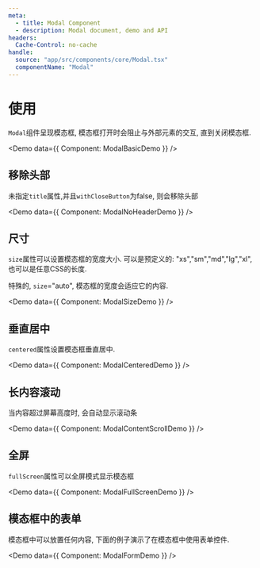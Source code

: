```yaml
---
meta:
  - title: Modal Component
  - description: Modal document, demo and API
headers:
  Cache-Control: no-cache
handle:
  source: "app/src/components/core/Modal.tsx"
  componentName: "Modal"
---
```



# 使用

`Modal`组件呈现模态框, 模态框打开时会阻止与外部元素的交互, 直到关闭模态框.

<Demo data={{ Component: ModalBasicDemo }} />

## 移除头部

未指定`title`属性,并且`withCloseButton`为false, 则会移除头部

<Demo data={{ Component: ModalNoHeaderDemo }} />

## 尺寸

`size`属性可以设置模态框的宽度大小. 可以是预定义的: "xs","sm","md","lg","xl", 也可以是任意CSS的长度.

特殊的, `size`="auto", 模态框的宽度会适应它的内容.

<Demo data={{ Component: ModalSizeDemo }} />

## 垂直居中

`centered`属性设置模态框垂直居中.

<Demo data={{ Component: ModalCenteredDemo }} />

## 长内容滚动

当内容超过屏幕高度时, 会自动显示滚动条

<Demo data={{ Component: ModalContentScrollDemo }} />

## 全屏

`fullScreen`属性可以全屏模式显示模态框

<Demo data={{ Component: ModalFullScreenDemo }} />

## 模态框中的表单

模态框中可以放置任何内容, 下面的例子演示了在模态框中使用表单控件.

<Demo data={{ Component: ModalFormDemo }} />
